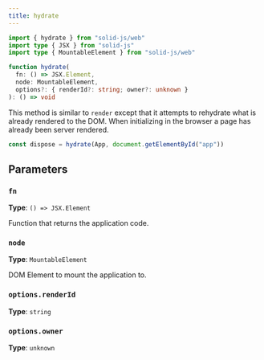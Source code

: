 ```yaml
---
title: hydrate
---
```


```ts
import { hydrate } from "solid-js/web"
import type { JSX } from "solid-js"
import type { MountableElement } from "solid-js/web"

function hydrate(
  fn: () => JSX.Element,
  node: MountableElement,
  options?: { renderId?: string; owner?: unknown }
): () => void

```

This method is similar to `render` except that it attempts to rehydrate what is already rendered to the DOM. 
When initializing in the browser a page has already been server rendered.

```ts
const dispose = hydrate(App, document.getElementById("app"))
```

## Parameters

### `fn`

**Type**: `() => JSX.Element`

Function that returns the application code.

### `node`

**Type**: `MountableElement`

DOM Element to mount the application to.

### `options.renderId`

**Type**: `string`

### `options.owner`

**Type**: `unknown`
